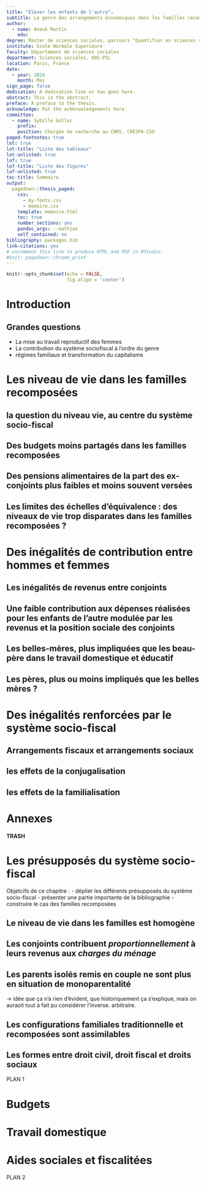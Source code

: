 ```yaml
---
title: "Elever les enfants de l'autre".
subtitle: Le genre des arrangements économiques dans les familles recomposées.
author: 
  - name: Anouk Martin
    edu: 
degree: Master de sciences sociales, parcours "Quantifier en sciences sociales"
institute: Ecole Normale Superieure
faculty: Département de sciences sociales 
department: Sciences sociales, ENS-PSL
location: Paris, France
date:
  - year: 2024
    month: Mai
sign_page: false
dedication: A dedication line or two goes here.
abstract: This is the abstract.
preface: A preface to the thesis.
acknowledge: Put the ackknowledgements here.
committee:
  - name: Sybille Gollac
    prefix: 
    position: Chargée de recherche au CNRS, CRESPA-CSU
paged-footnotes: true
lot: true
lot-title: "Liste des tableaux"
lot-unlisted: true
lof: true
lof-title: "Liste des figures"
lof-unlisted: true
toc-title: Sommaire
output:
  pagedown::thesis_paged:
    css:
      - my-fonts.css
      - memoire.css
    template: memoire.html
    toc: true
    number_sections: yes
    pandoc_args: --mathjax
    self_contained: no
bibliography: packages.bib
link-citations: yes
# uncomment this line to produce HTML and PDF in RStudio:
#knit: pagedown::chrome_print
---
```


```r
knitr::opts_chunk$set(echo = FALSE,
                      fig.align = 'center')
```

# Introduction {.unnumbered .page-break-before}

## Grandes questions

-   La mise au travail reproductif des femmes
-   La contribution du système sociofiscal à l'ordre du genre
-   régimes familiaux et transformation du capitalisme

# 

# Les niveau de vie dans les familles recomposées {.chapter .page-break-before}

## la question du niveau vie, au centre du système socio-fiscal

## Des budgets moins partagés dans les familles recomposées

## Des pensions alimentaires de la part des ex-conjoints plus faibles et moins souvent versées

## Les limites des échelles d'équivalence : des niveaux de vie trop disparates dans les familles recomposées ?

# Des inégalités de contribution entre hommes et femmes {.chapter .page-break-before}

## Les inégalités de revenus entre conjoints

## Une faible contribution aux dépenses réalisées pour les enfants de l'autre modulée par les revenus et la position sociale des conjoints

## Les belles-mères, plus impliquées que les beau-père dans le travail domestique et éducatif

## Les pères, plus ou moins impliqués que les belles mères ?

# Des inégalités renforcées par le système socio-fiscal {.chapter .page-break-before}

## Arrangements fiscaux et arrangements sociaux

## les effets de la conjugalisation 

## les effets de la familialisation

# Annexes {.unnumbered .page-break-before}




#### TRASH ####

# Les présupposés du système socio-fiscal {.chapter .page-break-before}

Objetcifs de ce chapitre : 
- déplier les différents présupposés du système socio-fiscal 
- présenter une partie importante de la bibliographie 
- construire le cas des familles recomposées

## Le niveau de vie dans les familles est homogène

## Les conjoints contribuent *proportionnellement* à leurs revenus aux *charges du ménage*

## Les parents isolés remis en couple ne sont plus en situation de monoparentalité
-> idée que ça n'a rien d'évident, que historiquement ça s'explique, mais on auraoit tout à fait pu considérer l'inverse. arbitraire.

## Les configurations familiales traditionnelle et recomposées sont assimilables

## Les formes entre droit civil, droit fiscal et droits sociaux




################### PLAN 1 #####################################################

# Budgets

# Travail domestique 

# Aides sociales et fiscalitées



################### PLAN 2 #####################################################
